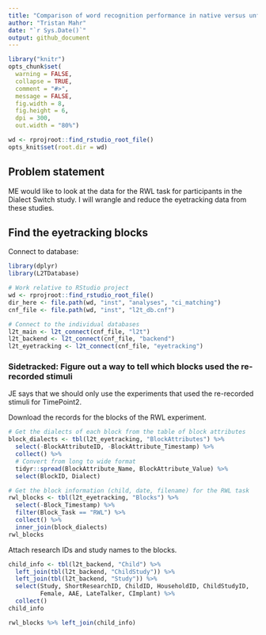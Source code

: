 ```yaml
---
title: "Comparison of word recognition performance in native versus unfamiliar dialects for preschool age children"
author: "Tristan Mahr"
date: "`r Sys.Date()`"
output: github_document
---
```


```r
library("knitr")
opts_chunk$set(
  warning = FALSE,
  collapse = TRUE, 
  comment = "#>", 
  message = FALSE,
  fig.width = 8,
  fig.height = 6,
  dpi = 300,
  out.width = "80%")

wd <- rprojroot::find_rstudio_root_file()
opts_knit$set(root.dir = wd)
```

## Problem statement

ME would like to look at the data for the RWL task for participants in the
Dialect Switch study. I will wrangle and reduce the eyetracking data from these
studies.


## Find the eyetracking blocks

Connect to database:

```r
library(dplyr)
library(L2TDatabase)

# Work relative to RStudio project
wd <- rprojroot::find_rstudio_root_file()
dir_here <- file.path(wd, "inst", "analyses", "ci_matching")
cnf_file <- file.path(wd, "inst", "l2t_db.cnf")

# Connect to the individual databases
l2t_main <- l2t_connect(cnf_file, "l2t")
l2t_backend <- l2t_connect(cnf_file, "backend")
l2t_eyetracking <- l2t_connect(cnf_file, "eyetracking")
```



### Sidetracked: Figure out a way to tell which blocks used the re-recorded stimuli

JE says that we should only use the experiments that used the re-recorded
stimuli for TimePoint2.


Download the records for the blocks of the RWL experiment.

```r
# Get the dialects of each block from the table of block attributes
block_dialects <- tbl(l2t_eyetracking, "BlockAttributes") %>% 
  select(-BlockAttributeID, -BlockAttribute_Timestamp) %>% 
  collect() %>% 
  # Convert from long to wide format
  tidyr::spread(BlockAttribute_Name, BlockAttribute_Value) %>% 
  select(BlockID, Dialect)

# Get the block information (child, date, filename) for the RWL task
rwl_blocks <- tbl(l2t_eyetracking, "Blocks") %>% 
  select(-Block_Timestamp) %>% 
  filter(Block_Task == "RWL") %>% 
  collect() %>% 
  inner_join(block_dialects)
rwl_blocks
```

Attach research IDs and study names to the blocks.

```r
child_info <- tbl(l2t_backend, "Child") %>% 
  left_join(tbl(l2t_backend, "ChildStudy")) %>% 
  left_join(tbl(l2t_backend, "Study")) %>% 
  select(Study, ShortResearchID, ChildID, HouseholdID, ChildStudyID, 
         Female, AAE, LateTalker, CImplant) %>% 
  collect()
child_info

rwl_blocks %>% left_join(child_info)
```




```r

```















